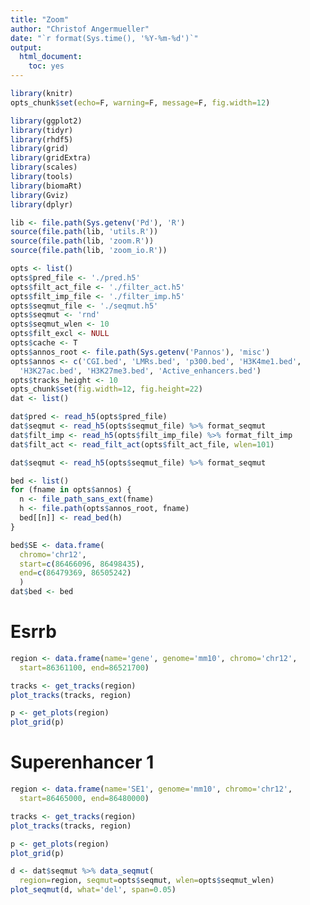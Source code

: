 ```yaml
---
title: "Zoom"
author: "Christof Angermueller"
date: "`r format(Sys.time(), '%Y-%m-%d')`"
output:
  html_document:
    toc: yes
---
```


```r
library(knitr)
opts_chunk$set(echo=F, warning=F, message=F, fig.width=12)
```

```r
library(ggplot2)
library(tidyr)
library(rhdf5)
library(grid)
library(gridExtra)
library(scales)
library(tools)
library(biomaRt)
library(Gviz)
library(dplyr)

lib <- file.path(Sys.getenv('Pd'), 'R')
source(file.path(lib, 'utils.R'))
source(file.path(lib, 'zoom.R'))
source(file.path(lib, 'zoom_io.R'))
```

```r
opts <- list()
opts$pred_file <- './pred.h5'
opts$filt_act_file <- './filter_act.h5'
opts$filt_imp_file <- './filter_imp.h5'
opts$seqmut_file <- './seqmut.h5'
opts$seqmut <- 'rnd'
opts$seqmut_wlen <- 10
opts$filt_excl <- NULL
opts$cache <- T
opts$annos_root <- file.path(Sys.getenv('Pannos'), 'misc')
opts$annos <- c('CGI.bed', 'LMRs.bed', 'p300.bed', 'H3K4me1.bed',
  'H3K27ac.bed', 'H3K27me3.bed', 'Active_enhancers.bed')
opts$tracks_height <- 10
opts_chunk$set(fig.width=12, fig.height=22)
dat <- list()
```

```r
dat$pred <- read_h5(opts$pred_file)
dat$seqmut <- read_h5(opts$seqmut_file) %>% format_seqmut
dat$filt_imp <- read_h5(opts$filt_imp_file) %>% format_filt_imp
dat$filt_act <- read_filt_act(opts$filt_act_file, wlen=101)
```

```r
dat$seqmut <- read_h5(opts$seqmut_file) %>% format_seqmut
```

```r
bed <- list()
for (fname in opts$annos) {
  n <- file_path_sans_ext(fname)
  h <- file.path(opts$annos_root, fname)
  bed[[n]] <- read_bed(h)
}

bed$SE <- data.frame(
  chromo='chr12',
  start=c(86466096, 86498435),
  end=c(86479369, 86505242)
  )
dat$bed <- bed
```

# Esrrb

```r
region <- data.frame(name='gene', genome='mm10', chromo='chr12',
  start=86361100, end=86521700)
```

```r
tracks <- get_tracks(region)
plot_tracks(tracks, region)
```

```r
p <- get_plots(region)
plot_grid(p)
```


# Superenhancer 1

```r
region <- data.frame(name='SE1', genome='mm10', chromo='chr12',
  start=86465000, end=86480000)
```

```r
tracks <- get_tracks(region)
plot_tracks(tracks, region)
```

```r
p <- get_plots(region)
plot_grid(p)
```

```r
d <- dat$seqmut %>% data_seqmut(
  region=region, seqmut=opts$seqmut, wlen=opts$seqmut_wlen)
plot_seqmut(d, what='del', span=0.05)
```
